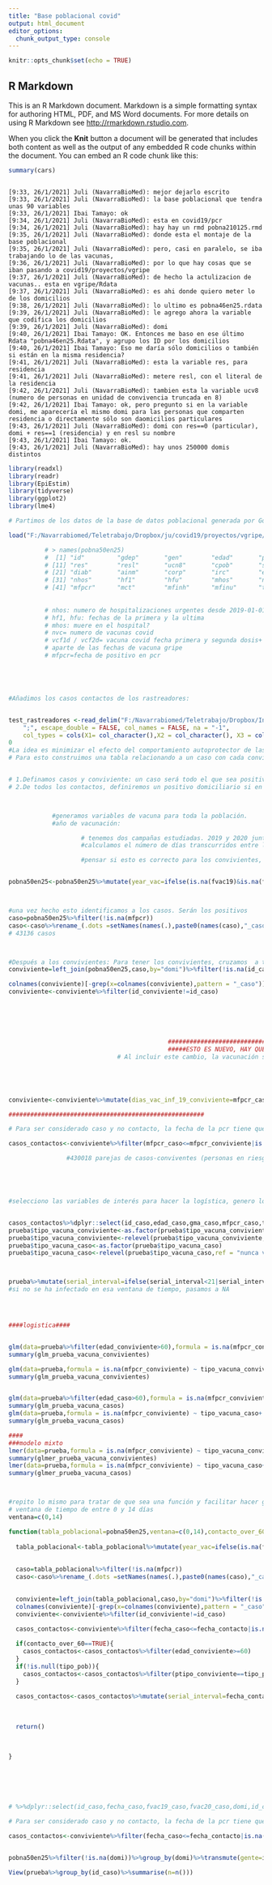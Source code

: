 ---
title: "Base poblacional covid"
output: html_document
editor_options: 
  chunk_output_type: console
---

```{r setup, include=FALSE}
knitr::opts_chunk$set(echo = TRUE)
```

## R Markdown

This is an R Markdown document. Markdown is a simple formatting syntax for authoring HTML, PDF, and MS Word documents. For more details on using R Markdown see <http://rmarkdown.rstudio.com>.

When you click the **Knit** button a document will be generated that includes both content as well as the output of any embedded R code chunks within the document. You can embed an R code chunk like this:

```{r cars}
summary(cars)
```


```{#r}

[9:33, 26/1/2021] Juli (NavarraBioMed): mejor dejarlo escrito
[9:33, 26/1/2021] Juli (NavarraBioMed): la base poblacional que tendra unas 90 variables
[9:33, 26/1/2021] Ibai Tamayo: ok
[9:34, 26/1/2021] Juli (NavarraBioMed): esta en covid19/pcr
[9:34, 26/1/2021] Juli (NavarraBioMed): hay hay un rmd pobna210125.rmd
[9:35, 26/1/2021] Juli (NavarraBioMed): donde esta el montaje de la base poblacional
[9:35, 26/1/2021] Juli (NavarraBioMed): pero, casi en paralelo, se iba trabajando lo de las vacunas,
[9:36, 26/1/2021] Juli (NavarraBioMed): por lo que hay cosas que se iban pasando a covid19/proyectos/vgripe
[9:37, 26/1/2021] Juli (NavarraBioMed): de hecho la actulizacion de vacunas.. esta en vgripe/Rdata
[9:37, 26/1/2021] Juli (NavarraBioMed): es ahi donde quiero meter lo de los domicilios
[9:38, 26/1/2021] Juli (NavarraBioMed): lo ultimo es pobna46en25.rdata
[9:39, 26/1/2021] Juli (NavarraBioMed): le agrego ahora la variable que codifica los domicilios
[9:39, 26/1/2021] Juli (NavarraBioMed): domi
[9:40, 26/1/2021] Ibai Tamayo: OK. Entonces me baso en ese último Rdata "pobna46en25.Rdata", y agrupo los ID por los domicilios
[9:40, 26/1/2021] Ibai Tamayo: Eso me daría sólo domicilios o también si están en la misma residencia?
[9:41, 26/1/2021] Juli (NavarraBioMed): esta la variable res, para residencia
[9:41, 26/1/2021] Juli (NavarraBioMed): metere resl, con el literal de la residencia
[9:42, 26/1/2021] Juli (NavarraBioMed): tambien esta la variable ucv8 (numero de personas en unidad de convivencia truncada en 8)
[9:42, 26/1/2021] Ibai Tamayo: ok, pero pregunto si en la variable domi, me aparecería el mismo domi para las personas que comparten residencia o directamente sólo son daomicilios particulares
[9:43, 26/1/2021] Juli (NavarraBioMed): domi con res==0 (particular), domi + res==1 (residencia) y en resl su nombre
[9:43, 26/1/2021] Ibai Tamayo: ok.
[9:43, 26/1/2021] Juli (NavarraBioMed): hay unos 250000 domis distintos

```


```{r cargar librerías necesarias}

library(readxl)
library(readr)
library(EpiEstim)
library(tidyverse)
library(ggplot2)
library(lme4)

```

```{r}

# Partimos de los datos de la base de datos poblacional generada por Gorricho y Juli.

load("F:/Navarrabiomed/Teletrabajo/Dropbox/ju/covid19/proyectos/vgripe/Rdata/pobna50en25.Rdata")# esta tabla correspone a lo extraído de la base poblacional en la que se incluyen 50 variables.

          # > names(pobna50en25)
          #  [1] "id"         "gdep"       "gen"        "edad"       "pnac"       "migran"     "ctsi"       "gma"        "peso"       "domi"      
          # [11] "res"        "resl"       "ucn8"       "cpob"       "seccion"    "lzbs"       "rentasc"    "ptipo"      "bsgr"       "deme"      
          # [21] "diab"       "ainm"       "corp"       "irc"        "epoc"       "hlip"       "hta"        "ictu"       "obes"       "cimc"      
          # [31] "nhos"       "hf1"        "hfu"        "mhos"       "nvc"        "vcf2d"      "fvac19"     "tvac19"     "fvac20"     "tvac20"    
          # [41] "mfpcr"      "mct"        "mfinh"      "mfinu"      "tesf1"      "tesfu"      "tesn"       "test"       "fdef210115" "vcf1d"   
          
          
          # nhos: numero de hospitalizaciones urgentes desde 2019-01-01 a 2021-01-23
          # hf1, hfu: fechas de la primera y la ultima
          # mhos: muere en el hospital?
          # nvc= numero de vacunas covid
          # vcf1d / vcf2d= vacuna covid fecha primera y segunda dosis+
          # aparte de las fechas de vacuna gripe
          # mfpcr=fecha de positivo en pcr





#Añadimos los casos contactos de los rastreadores:


test_rastreadores <-read_delim("F:/Navarrabiomed/Teletrabajo/Dropbox/Intercambio JGorricho-Juli/Resultados_pruebas_01_2021.csv", 
    ";", escape_double = FALSE, col_names = FALSE, na = "-1",
    col_types = cols(X1= col_character(),X2 = col_character(), X3 = col_character(), X4 = col_character(),X5 = col_character(),X6 = col_character(),X7 = col_character(),X8 = col_character(), X9 = col_character(),X10 = col_character(),X11 = col_character()), trim_ws = TRUE)
0
#La idea es minimizar el efecto del comportamiento autoprotector de las personas ante el covid al representar la situación de riesgo una vez que la infección está en un entorno en el que lo probable es que no hayas tomado medidas como el domicilio.
# Para esto construimos una tabla relacionando a un caso con cada conviviente y analizando si el conviviente pasa a ser positivo en una ventana de tiempo determinada (21 días---a valorar)Para ello:


# 1.Definamos casos y conviviente: un caso será todo el que sea positivo en covid, y un contacto será todo aquel que comparte domicilio.
# 2.De todos los contactos, definiremos un positivo domiciliario si en los  21 días posteriores al caso ha resultado positivo.



            #generamos variables de vacuna para toda la población.
            #año de vacunación: 

                    # tenemos dos campañas estudiadas. 2019 y 2020 junto con la fecha a que se administra. Se genera una variable que identifica si el paciente se ha puesto la vacuna en 2019, 2020 , ambas o ninguna.
                    #calculamos el número de días transcurridos entre la vacuna y la infección para cada vacuna puesta. Si esto es negativo significa que se infectó antes de ponerse la vacuna, por lo que todo efecto se deberá en todo caso a una vacuna anterior. 

                    #pensar si esto es correcto para los convivientes, ya que la el tiempo habrá que calcularlo para la fecha de exposición, es decir, la fecha en la que se infecta su contacto. (pensando en los NAs de los convivientes para esa vacuna)


pobna50en25<-pobna50en25%>%mutate(year_vac=ifelse(is.na(fvac19)&is.na(fvac20),NA,ifelse(is.na(fvac19)&is.na(fvac20)==FALSE,"2020",ifelse(is.na(fvac20)&is.na(fvac19)==FALSE,"2019","2019-2020"))),dias_vac_inf_19=mfpcr-fvac19,dias_vac_inf_20=mfpcr-fvac20)%>%mutate(tipo_vacuna=ifelse(is.na(year_vac)|(dias_vac_inf_19<0 &dias_vac_inf_20<0 ),"nunca vacunado",ifelse(dias_vac_inf_19>0 & dias_vac_inf_20<0,"campaña 19",ifelse(dias_vac_inf_20>0,"campaña 20",NA))))%>%mutate(tipo_vacuna=ifelse(is.na(tipo_vacuna),"nunca vacunado",tipo_vacuna))



#una vez hecho esto identificamos a los casos. Serán los positivos
caso=pobna50en25%>%filter(!is.na(mfpcr))
caso<-caso%>%rename_(.dots =setNames(names(.),paste0(names(caso),"_caso")))%>%rename(domi=domi_caso)
# 43136 casos



#Después a los convivientes: Para tener los convivientes, cruzamos  a toda la población navarra otra vez, pero agrupados por domicilio. (habrá que ver cómo tratamos a los que viven en residencia)
conviviente=left_join(pobna50en25,caso,by="domi")%>%filter(!is.na(id_caso))

colnames(conviviente)[-grep(x=colnames(conviviente),pattern = "_caso")]<-paste0(colnames(conviviente)[-grep(x=colnames(conviviente),pattern = "_caso")],"_conviviente")#si no tiene puesto "caso" en la variable es que es conviviente
conviviente<-conviviente%>%filter(id_conviviente!=id_caso)






                                            ######################################################
                                            #####ESTO ES NUEVO, HAY QUE PENSARLO!!#################
                              # Al incluir este cambio, la vacunación sí muestra un efecto en protección y transmisión###





conviviente<-conviviente%>%mutate(dias_vac_inf_19_conviviente=mfpcr_caso-fvac19_conviviente,dias_vac_inf_20_conviviente=mfpcr_caso-fvac20_conviviente)%>%mutate(tipo_vacuna_conviviente=ifelse(is.na(year_vac_conviviente)|(dias_vac_inf_19_conviviente<0 &dias_vac_inf_20_conviviente<0 ),"nunca vacunado",ifelse(dias_vac_inf_19_conviviente>0 & dias_vac_inf_20_conviviente<0,"campaña 19",ifelse(dias_vac_inf_20_conviviente>0,"campaña 20",NA))))%>%mutate(tipo_vacuna_conviviente=ifelse(is.na(tipo_vacuna_conviviente),"nunca vacunado",tipo_vacuna_conviviente))

######################################################

# Para ser considerado caso y no contacto, la fecha de la pcr tiene que ser anterior en el caso que en el contacto. Calculamos el número de días transcurridos entre que una persona infectada entra en el domicilio y se infecta la siguiente--serial interval

casos_contactos<-conviviente%>%filter(mfpcr_caso<=mfpcr_conviviente|is.na(mfpcr_conviviente))%>%mutate(serial_interval=mfpcr_conviviente-mfpcr_caso)#dejo los na para identificar aquellos que no pasan la enfermedad, mi idea es hacer una logística distinguiendo a los que enferman de los que no

                #430018 parejas de casos-conviventes (personas en riesgo)





#selecciono las variables de interés para hacer la logística, genero los factores y adjudico las categorías de referencia


casos_contactos%>%dplyr::select(id_caso,edad_caso,gma_caso,mfpcr_caso,tipo_vacuna_caso,domi_conviviente,id_conviviente,mfpcr_conviviente,tipo_vacuna_conviviente,edad_conviviente,gma_conviviente,serial_interval)->prueba
prueba$tipo_vacuna_conviviente<-as.factor(prueba$tipo_vacuna_conviviente)
prueba$tipo_vacuna_conviviente<-relevel(prueba$tipo_vacuna_conviviente,ref = "nunca vacunado")
prueba$tipo_vacuna_caso<-as.factor(prueba$tipo_vacuna_caso)
prueba$tipo_vacuna_caso<-relevel(prueba$tipo_vacuna_caso,ref = "nunca vacunado")



prueba%>%mutate(serial_interval=ifelse(serial_interval<21|serial_interval>3,NA,serial_interval))->prueba
#si no se ha infectado en esa ventana de tiempo, pasamos a NA




####logistica####


glm(data=prueba%>%filter(edad_conviviente>60),formula = is.na(mfpcr_conviviente) ~ tipo_vacuna_conviviente+ edad_conviviente+ gma_conviviente,family = binomial)->glm_prueba_vacuna_convivientes
summary(glm_prueba_vacuna_convivientes)

glm(data=prueba,formula = is.na(mfpcr_conviviente) ~ tipo_vacuna_conviviente+ edad_conviviente+ gma_conviviente,family = binomial)->glm_prueba_vacuna_convivientes
summary(glm_prueba_vacuna_convivientes)


glm(data=prueba%>%filter(edad_caso>60),formula = is.na(mfpcr_conviviente) ~ tipo_vacuna_caso+ edad_conviviente+ gma_conviviente,family = binomial)->glm_prueba_vacuna_casos
summary(glm_prueba_vacuna_casos)
glm(data=prueba,formula = is.na(mfpcr_conviviente) ~ tipo_vacuna_caso+ edad_conviviente+ gma_conviviente,family = binomial)->glm_prueba_vacuna_casos
summary(glm_prueba_vacuna_casos)

####
###modelo mixto
lmer(data=prueba,formula = is.na(mfpcr_conviviente) ~ tipo_vacuna_conviviente+ edad_conviviente+ (1|domi_conviviente) + (1|id_caso)+gma_conviviente)->glmer_prueba_vacuna_convivientes
summary(glmer_prueba_vacuna_convivientes)
lmer(data=prueba,formula = is.na(mfpcr_conviviente) ~ tipo_vacuna_caso+ edad_conviviente+ gma_conviviente+ (1|domi_conviviente) + (1|id_caso))->glmer_prueba_vacuna_casos
summary(glmer_prueba_vacuna_casos)



#repito lo mismo para tratar de que sea una función y facilitar hacer gráficos
# ventana de tiempo de entre 0 y 14 días
ventana=c(0,14)

function(tabla_poblacional=pobna50en25,ventana=c(0,14),contacto_over_60=TRUE,tipo_pob_conviviente=NULL){
  
  tabla_poblacional<-tabla_poblacional%>%mutate(year_vac=ifelse(is.na(fvac19)&is.na(fvac20),NA,ifelse(is.na(fvac19)&is.na(fvac20)==FALSE,"2020",ifelse(is.na(fvac20)&is.na(fvac19)==FALSE,"2019","2019-2020"))),dias_vac_inf_19=mfpcr-fvac19,dias_vac_inf_20=mfpcr-fvac20)%>%mutate(tipo_vacuna=ifelse(is.na(year_vac)|(dias_vac_inf_19<0 &dias_vac_inf_20<0 ),"nunca vacunado",ifelse(dias_vac_inf_19>0 & dias_vac_inf_20<0,"campaña 19",ifelse(dias_vac_inf_20>0,"campaña 20",NA))))%>%mutate(tipo_vacuna=ifelse(is.na(tipo_vacuna),"nunca vacunado",tipo_vacuna))
  
  
  caso=tabla_poblacional%>%filter(!is.na(mfpcr))
  caso<-caso%>%rename_(.dots =setNames(names(.),paste0(names(caso),"_caso")))%>%rename(domi=domi_caso)
  

  conviviente=left_join(tabla_poblacional,caso,by="domi")%>%filter(!is.na(id_caso))
  colnames(conviviente)[-grep(x=colnames(conviviente),pattern = "_caso")]<-paste0(colnames(conviviente)[-grep(x=colnames(conviviente),pattern = "_caso")],"_conviviente")
  conviviente<-conviviente%>%filter(id_conviviente!=id_caso)
  
  casos_contactos<-conviviente%>%filter(fecha_caso<=fecha_contacto|is.na(fecha_contacto))%>%mutate(serial_interval=fecha_contacto-fecha_caso)

  if(contacto_over_60==TRUE){
    casos_contactos<-casos_contactos%>%filter(edad_conviviente>=60)
  }
  if(!is.null(tipo_pob)){
    casos_contactos<-casos_contactos%>%filter(ptipo_conviviente==tipo_pob_conviviente)
  }
  
  casos_contactos<-casos_contactos%>%mutate(serial_interval=fecha_contacto-fecha_caso)
  
  
  
  return()
  
  
  
}






# %>%dplyr::select(id_caso,fecha_caso,fvac19_caso,fvac20_caso,domi,id_contacto,fecha_contacto,fvac19_contacto,fvac20_contacto)%>%filter(id_contacto!=id_caso)#convivientes son los que tienen la misma dirección que los psoitivos definidos anteriormente

# Para ser considerado caso y no contacto, la fecha de la pcr tiene que ser anterior en el caso que en el contacto

casos_contactos<-conviviente%>%filter(fecha_caso<=fecha_contacto|is.na(fecha_contacto))


pobna50en25%>%filter(!is.na(domi))%>%group_by(domi)%>%transmute(gente=id)


```


```{r}

View(prueba%>%group_by(id_caso)%>%summarise(n=n()))

```
 
 